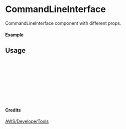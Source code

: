 
<Meta of={CommandLineInterface} title="AWS/DeveloperTools/CommandLineInterface" />

# CommandLineInterface

CommandLineInterface component with different props.

#### Example

<Canvas of={CommandLineInterface.Primary} />

## Usage

```ts
import { CommandLineInterface } from "yadl-ui";

const Example = () => {
  return (
      <CommandLineInterface />
  );
};

export default Example;
```

#### Credits
[AWS/DeveloperTools](https://aws-icons.com/)
